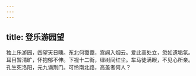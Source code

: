 ```yaml
---
---
---
```

title: 登乐游园望
---



独上乐游园，四望天日曛。东北何霭霭，宫阙入烟云。爱此高处立，忽如遗垢氛。耳目暂清旷，怀抱郁不伸。下视十二街，绿树间红尘。车马徒满眼，不见心所亲。孔生死洛阳，元九谪荆门。可怜南北路，高盖者何人？